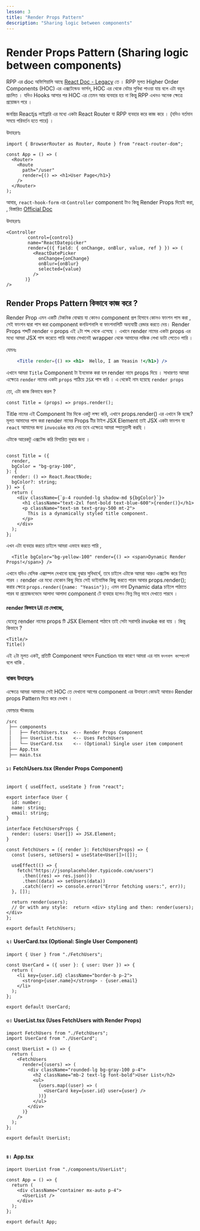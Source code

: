 ```yaml
---
lesson: 3
title: "Render Props Pattern"
description: "Sharing logic between components"
---
```



# Render Props Pattern (Sharing logic between components)

RPP  এর doc অফিশিয়ালি আছে    [React Doc - Legacy](https://legacy.reactjs.org/docs/render-props.html)   তে    । 
RPP মূলত   Higher Order Components (HOC)  এর এক্সটেন্ডেড ভার্সন, HOC এর থেকে বেটার সুবিধা  পাওয়া যায় বলে এটা বহুল প্রচলিত । যদিও Hooks  আসার পর  HOC এর তেমন আর ব্যবহার হয় না কিন্তু RPP এখনও অনেক ক্ষেত্রে প্রয়োজন পরে  । 


জনপ্রিয়  Reactjs  লাইব্রারি এর মধ্যে একটা React Router যা RPP  ব্যবহার করে কাজ করে ।  (যদিও বর্তমান সময়ে পরিবর্তন হতে পারে)  । 

উদাহরণঃ 

```tsx
import { BrowserRouter as Router, Route } from "react-router-dom";

const App = () => (
  <Router>
    <Route
      path="/user"
      render={() => <h1>User Page</h1>}
    />
  </Router>
);

```
 
আবার, `react-hook-form`  এর  `Controller` component টাও কিন্তু Render Props দিয়েই করা,  , বিস্তারিত [Official Doc](https://react-hook-form.com/docs/usecontroller/controller)

উদাহরণঃ 

```tsx 
<Controller
        control={control}
        name="ReactDatepicker"
        render={({ field: { onChange, onBlur, value, ref } }) => (
          <ReactDatePicker
            onChange={onChange} 
            onBlur={onBlur} 
            selected={value}
          />
       )}
/>
```

##  Render Props Pattern  কিভাবে কাজ করে ? 
Render Prop  এমন একটি টেকনিক  বোঝায় যা কোনও component  প্রপ হিসাবে কোনও ফাংশন পাস করা , সেই ফাংশন দ্বারা পাস করা component কনডিশনালি বা ফাংশনালিটি অন্যযায়ী  রেন্ডার করতে দেয়। 
Render Props  শব্দটি  render ও props  এই ২টা শব্দ থেকে এসেছে । এখানে  render নামের একটা  props এর মধ্যে আমরা JSX পাস করেতে পারি আবার সেখানেই wrapper  থেকে আমাদের লজিক লেখা ডাটা পেতেও পারি । 

যেমনঃ 
```jsx
    <Title render={() => <h1>  Hello, I am Yeasin !</h1>} />
```
এখানে আমরা  `Title`    Component টা ইনভোক করা হল render  নামে props  দিয়ে ।  সাধারণত আমরা এক্ষেত্রে `render`  নামের একটা `props`   পাঠিয়ে `JSX`  পাস করি । এ থেকেই নাম হয়েছে  `render props` 

তো, এটা কাজ কিভাবে করল ? 
```tsx
const Title = (props) => props.render();
```
Title  নামের এই Component টার দিকে একটু লক্ষ্য করি, এখানে  props.render() এর এখানে কি হচ্ছে? 
মূলত আমাদের পাস করা  render নামের  Props  টীর টাইপ  JSX  Element তাই JSX  একটা ফাংশন যা `react`  আমাদের জন্য `invocoke` করে দেয়  তবে এক্ষেত্রে আমরা ম্প্যানুয়ালী করছি । 

এটাকে আরেকটু এক্সটেন্ড করি বিসারিত বুঝার জন্য । 
```tsx 

const Title = ({
  render,
  bgColor = "bg-gray-100",
}: {
  render: () => React.ReactNode;
  bgColor?: string;
}) => {
  return (
    <div className={`p-4 rounded-lg shadow-md ${bgColor}`}>
      <h1 className="text-2xl font-bold text-blue-600">{render()}</h1>
      <p className="text-sm text-gray-500 mt-2">
        This is a dynamically styled title component.
      </p>
    </div>
  );
};

```

এখন এটা ব্যবহার করতে চাইলে আমরা এভাবে করতে পারি , 
```tsx
  <Title bgColor="bg-yellow-100" render={() => <span>Dynamic Render Props!</span>} />
```

এখানে যদিও বেসিক এক্সাম্পল  দেখানো হচ্ছে বুঝার সুবিধার্থে, তবে  চাইলে এটাকে আমরা আরও এক্সটেন্ড করে নিতে পারব । render  এর মধ্যে যেকোন কিছু দিয়ে সেই ডাইনামিক কিছু করতে পারব আবার  props.render();  করার ক্ষেত্রে `props.render({name: "Yeasin"});`  এমন নানা Dynamic data  চাইলে পাঠাতে পারব যা প্রয়োজনভেদে আলাদা আলাদা component  টে ব্যবহার হলেও ভিন্ন ভিন্ন ভাবে দেখাতে পারবে ।  


#### render কিভাবে UI  তে দেখাচ্ছে, 
যেহেতু  render  নামের props টি JSX Element পাঠাবে তাই সেটা সরাসরি invoke করা যায় । কিন্তু কিভাবে ? 

```tsx 
<Title/>
Title()
```
এই ২টা মূলত একই, প্রতিটি Component আসলে Function  যার কারণে আমরা এর নাম `ফংশনাল কম্পোনেন্ট`  বলে থাকি  . 



 ### বাস্তব উদাহরণঃ  
 এক্ষেত্রে আমরা আমাদের সেই HOC  তে দেখানো  আগের component  এর উদাহরণ কোডই আবারও  Render props  Pattern দিয়ে করে দেখাব । 

ফোল্ডার স্টাকচারঃ 
```md 
/src
 ├── components
 │   ├── FetchUsers.tsx  <-- Render Props Component
 │   ├── UserList.tsx    <-- Uses FetchUsers
 │   └── UserCard.tsx    <-- (Optional) Single user item component
 ├── App.tsx
 ├── main.tsx

```


#### ১। FetchUsers.tsx (Render Props Component)

```tsx

import { useEffect, useState } from "react";

export interface User {
  id: number;
  name: string;
  email: string;
}

interface FetchUsersProps {
  render: (users: User[]) => JSX.Element;
}

const FetchUsers = ({ render }: FetchUsersProps) => {
  const [users, setUsers] = useState<User[]>([]);

  useEffect(() => {
    fetch("https://jsonplaceholder.typicode.com/users")
      .then((res) => res.json())
      .then((data) => setUsers(data))
      .catch((err) => console.error("Error fetching users:", err));
  }, []);

  return render(users); 
  // Or with any style:  return <div> styling and then: render(users);  </div>
};

export default FetchUsers;

```

#### ২। UserCard.tsx (Optional: Single User Component)
```tsx
import { User } from "./FetchUsers";

const UserCard = ({ user }: { user: User }) => {
  return (
    <li key={user.id} className="border-b p-2">
      <strong>{user.name}</strong> - {user.email}
    </li>
  );
};

export default UserCard;

```

#### ৩। UserList.tsx (Uses FetchUsers with Render Props) 

```tsx 
import FetchUsers from "./FetchUsers";
import UserCard from "./UserCard";

const UserList = () => {
  return (
    <FetchUsers
      render={(users) => (
        <div className="rounded-lg bg-gray-100 p-4">
          <h2 className="mb-2 text-lg font-bold">User List</h2>
          <ul>
            {users.map((user) => (
              <UserCard key={user.id} user={user} />
            ))}
          </ul>
        </div>
      )}
    />
  );
};

export default UserList;


```

#### ৪।  App.tsx 
````tsx 
import UserList from "./components/UserList";

const App = () => {
  return (
    <div className="container mx-auto p-4">
      <UserList />
    </div>
  );
};

export default App;

````


